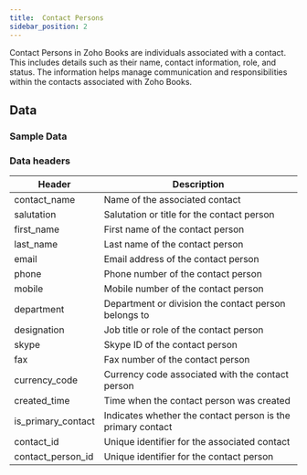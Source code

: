```yaml
---
title:  Contact Persons
sidebar_position: 2
---
```




Contact Persons in Zoho Books are individuals associated with a contact. This includes details such as their name, contact information, role, and status. The information helps manage communication and responsibilities within the contacts associated with Zoho Books.

<AddJob
  template="gsheet_zoho_books_db_get_contact_persons"
/>


## Data

### Sample Data

<Gsheet
  src="https://docs.google.com/spreadsheets/d/1-gX-uq5YrTW-6gQJYM-mNXitEOfJLTiQCvPtV8CR1Yc/edit#gid=620687780"
/>


### Data headers

| Header              | Description                                           |
|---------------------|-------------------------------------------------------|
| contact_name        | Name of the associated contact                        |
| salutation          | Salutation or title for the contact person            |
| first_name          | First name of the contact person                      |
| last_name           | Last name of the contact person                       |
| email               | Email address of the contact person                   |
| phone               | Phone number of the contact person                    |
| mobile              | Mobile number of the contact person                   |
| department          | Department or division the contact person belongs to  |
| designation         | Job title or role of the contact person               |
| skype               | Skype ID of the contact person                        |
| fax                 | Fax number of the contact person                      |
| currency_code       | Currency code associated with the contact person      |
| created_time        | Time when the contact person was created              |
| is_primary_contact  | Indicates whether the contact person is the primary contact |
| contact_id          | Unique identifier for the associated contact           |
| contact_person_id   | Unique identifier for the contact person              |



<!---
## Others

### Similar jobs

Similar sort of data can be achieved by using get accounting transaction job and filtering it by invoice type. 

### Reports that use this job

Here are some of the report templates that use this job: 
-->
